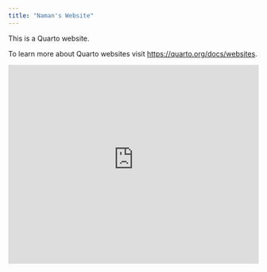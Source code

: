 ```yaml
---
title: "Naman's Website"
---
```


This is a Quarto website.

To learn more about Quarto websites visit <https://quarto.org/docs/websites>.

```{=html}
<iframe height="400" width="100%" frameborder="no" src="https://3vxc23-naman-agrawal.shinyapps.io/personal_app/"></iframe>
```
